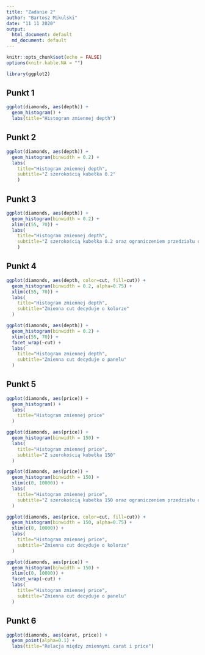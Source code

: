 ```yaml
---
title: "Zadanie 2"
author: "Bartosz Mikulski"
date: "11 11 2020"
output:
  html_document: default
  md_document: default
---
```


```r
knitr::opts_chunk$set(echo = FALSE)
options(knitr.kable.NA = "")
```

```r
library(ggplot2)
```

## Punkt 1 

```r
ggplot(diamonds, aes(depth)) + 
  geom_histogram() +
  labs(title="Histogram zmiennej depth")
```

## Punkt 2 

```r
ggplot(diamonds, aes(depth)) + 
  geom_histogram(binwidth = 0.2) +
  labs(
    title="Histogram zmiennej depth",
    subtitle="Z szerokością kubełka 0.2"
    )
```

## Punkt 3

```r
ggplot(diamonds, aes(depth)) + 
  geom_histogram(binwidth = 0.2) + 
  xlim(c(55, 70)) +
  labs(
    title="Histogram zmiennej depth",
    subtitle="Z szerokością kubełka 0.2 oraz ograniczeniem przedziału osi x do [55,70]"
    )
```

## Punkt 4

```r
ggplot(diamonds, aes(depth, color=cut, fill=cut)) + 
  geom_histogram(binwidth = 0.2, alpha=0.75) + 
  xlim(c(55, 70)) +
  labs(
    title="Histogram zmiennej depth",
    subtitle="Zmienna cut decyduje o kolorze"
  )
```

```r
ggplot(diamonds, aes(depth)) + 
  geom_histogram(binwidth = 0.2) + 
  xlim(c(55, 70)) + 
  facet_wrap(~cut) +
  labs(
    title="Histogram zmiennej depth",
    subtitle="Zmienna cut decyduje o panelu"
  )
```

## Punkt 5 

```r
ggplot(diamonds, aes(price)) + 
  geom_histogram() +
  labs(
    title="Histogram zmiennej price"
  )
```

```r
ggplot(diamonds, aes(price)) + 
  geom_histogram(binwidth = 150) +
  labs(
    title="Histogram zmiennej price",
    subtitle="Z szerokością kubełka 150"
  )
```

```r
ggplot(diamonds, aes(price)) + 
  geom_histogram(binwidth = 150) + 
  xlim(c(0, 10000)) +
  labs(
    title="Histogram zmiennej price",
    subtitle="Z szerokością kubełka 150 oraz ograniczeniem przedziału osi x do [0,10000]"
  )
```

```r
ggplot(diamonds, aes(price, color=cut, fill=cut)) + 
  geom_histogram(binwidth = 150, alpha=0.75) + 
  xlim(c(0, 10000)) +
  labs(
    title="Histogram zmiennej price",
    subtitle="Zmienna cut decyduje o kolorze"
  )
```

```r
ggplot(diamonds, aes(price)) + 
  geom_histogram(binwidth = 150) + 
  xlim(c(0, 10000)) +
  facet_wrap(~cut) +
  labs(
    title="Histogram zmiennej price",
    subtitle="Zmienna cut decyduje o panelu"
  )
```

## Punkt 6

```r
ggplot(diamonds, aes(carat, price)) + 
  geom_point(alpha=0.1) +
  labs(title="Relacja między zmiennymi carat i price")
```
